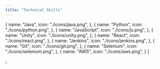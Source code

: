```yaml
---
title: "Technical Skills"
---
```


  {
    name: "Java",
    icon: "./icons/java.png",
  },
  {
    name: "Python",
    icon: "./icons/python.png",
  },
  {
    name: "JavaScript",
    icon: "./icons/js.png",
  },
  {
    name: "Unity",
    icon: "./icons/unity.png",
  },
  {
    name: "React",
    icon: "./icons/react.png",
  },
  {
    name: "Jenkins",
    icon: "./icons/jenkins.png",
  },
  {
    name: "Git",
    icon: "./icons/git.png",
  },
  {
    name: "Selenium",
    icon: "./icons/selenium.png",
  },
  {
    name: "AWS",
    icon: "./icons/aws.png",
  }
]

;
